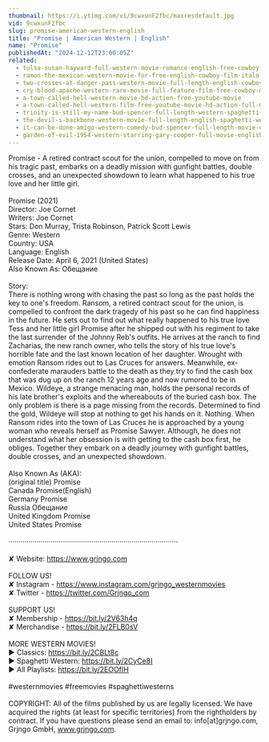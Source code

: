 ```yaml
---
thumbnail: https://i.ytimg.com/vi/9cwxunF2fbc/maxresdefault.jpg
vid: 9cwxunF2fbc
slug: promise-american-western-english
title: "Promise | American Western | English"
name: "Promise"
publishedAt: "2024-12-12T23:00:05Z"
related:
  - tulsa-susan-hayward-full-western-movie-romance-english-free-cowboy-movie
  - ramon-the-mexican-western-movie-for-free-english-cowboy-film-italo-western
  - two-crosses-at-danger-pass-western-movie-full-length-english-cowboy-film
  - cry-blood-apache-western-rare-movie-full-feature-film-free-cowboy-movie
  - a-town-called-hell-western-movie-hd-action-free-youtube-movie
  - a-town-called-hell-western-film-free-youtube-movie-hd-action-full-movie
  - trinity-is-still-my-name-bud-spencer-full-length-western-spaghetti-western-full-movie
  - the-devil-s-backbone-western-movie-full-length-english-spaghetti-western-cowboyfilm-watchfree
  - it-can-be-done-amigo-western-comedy-bud-spencer-full-length-movie-english-free-full-movies
  - garden-of-evil-1954-western-starring-gary-cooper-full-movie-english-full-free-western-movies
---
```


Promise - A retired contract scout for the union, compelled to move on from his tragic past, embarks on a deadly mission with gunfight battles, double crosses, and an unexpected showdown to learn what happened to his true love and her little girl.<br />
<br />
Promise (2021)<br />
Director: Joe Cornet<br />
Writers: Joe Cornet<br />
Stars: Don Murray, Trista Robinson, Patrick Scott Lewis<br />
Genre: Western<br />
Country: USA<br />
Language: English<br />
Release Date: April 6, 2021 (United States)<br />
Also Known As: Обещание<br />
<br />
Story:<br />
There is nothing wrong with chasing the past so long as the past holds the key to one's freedom. Ransom, a retired contract scout for the union, is compelled to confront the dark tragedy of his past so he can find happiness in the future. He sets out to find out what really happened to his true love Tess and her little girl Promise after he shipped out with his regiment to take the last surrender of the Johnny Reb's outfits. He arrives at the ranch to find Zacharias, the new ranch owner, who tells the story of his true love's horrible fate and the last known location of her daughter. Wrought with emotion Ransom rides out to Las Cruces for answers. Meanwhile, ex-confederate marauders battle to the death as they try to find the cash box that was dug up on the ranch 12 years ago and now rumored to be in Mexico. Wildeye, a strange menacing man, holds the personal records of his late brother's exploits and the whereabouts of the buried cash box. The only problem is there is a page missing from the records. Determined to find the gold, Wildeye will stop at nothing to get his hands on it. Nothing. When Ransom rides into the town of Las Cruces he is approached by a young woman who reveals herself as Promise Sawyer. Although, he does not understand what her obsession is with getting to the cash box first, he obliges. Together they embark on a deadly journey with gunfight battles, double crosses, and an unexpected showdown.<br />
<br />
Also Known As (AKA):<br />
(original title) Promise<br />
Canada Promise(English)<br />
Germany Promise<br />
Russia Обещание<br />
United Kingdom Promise<br />
United States Promise<br />
<br />
····················································································<br />
<br />
✘ Website: https://www.grjngo.com<br />
<br />
FOLLOW US!<br />
✘ Instagram - https://www.instagram.com/grjngo_westernmovies<br />
✘ Twitter - https://twitter.com/Grjngo_com<br />
<br />
SUPPORT US!<br />
✘ Membership - https://bit.ly/2V63h4q<br />
✘ Merchandise - https://bit.ly/2FLB0sV<br />
<br />
MORE WESTERN MOVIES! <br />
► Classics: https://bit.ly/2CBLt8c <br />
► Spaghetti Western: https://bit.ly/2CyCe8I <br />
► All Playlists: https://bit.ly/2EOOfIH <br />
<br />
#westernmovies #freemovies #spaghettiwesterns<br />
<br />
COPYRIGHT: All of the films published by us are legally licensed. We have acquired the rights (at least for specific territories) from the rightholders by contract. If you have questions please send an email to: info[at]grjngo.com, Grjngo GmbH, www.grjngo.com.